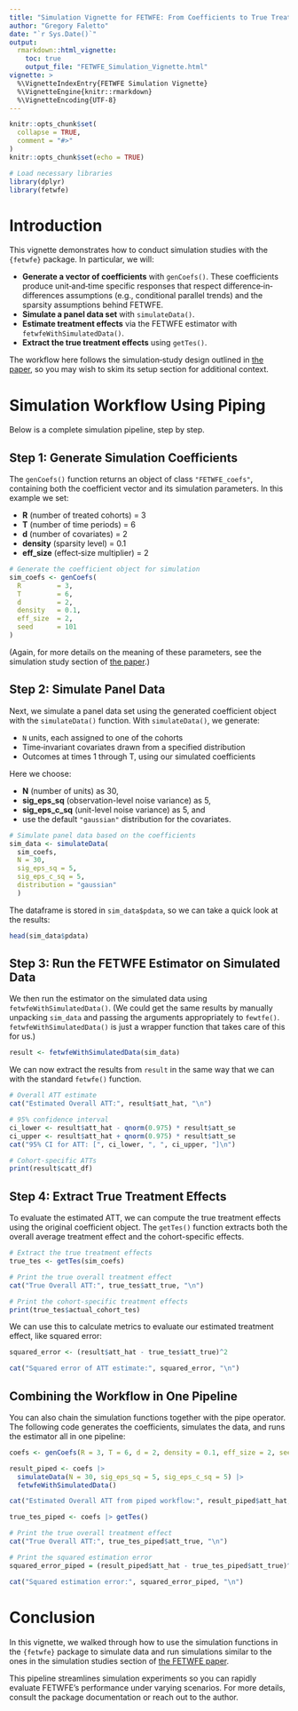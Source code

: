 ```yaml
---
title: "Simulation Vignette for FETWFE: From Coefficients to True Treatment Effects"
author: "Gregory Faletto"
date: "`r Sys.Date()`"
output:
  rmarkdown::html_vignette:
    toc: true
    output_file: "FETWFE_Simulation_Vignette.html"
vignette: >
  %\VignetteIndexEntry{FETWFE Simulation Vignette}
  %\VignetteEngine{knitr::rmarkdown}
  %\VignetteEncoding{UTF-8}
---
```


```r
knitr::opts_chunk$set(
  collapse = TRUE,
  comment = "#>"
)
knitr::opts_chunk$set(echo = TRUE)

```

```r
# Load necessary libraries
library(dplyr)
library(fetwfe)
```

# Introduction

This vignette demonstrates how to conduct simulation studies with the `{fetwfe}` package. In particular, we will:

- **Generate a vector of coefficients** with `genCoefs()`. These coefficients produce unit‐and‐time specific responses that respect difference‐in‐differences assumptions (e.g., conditional parallel trends) and the sparsity assumptions behind FETWFE.
- **Simulate a panel data set** with `simulateData()`.
- **Estimate treatment effects** via the FETWFE estimator with `fetwfeWithSimulatedData()`.
- **Extract the true treatment effects** using `getTes()`.

The workflow here follows the simulation‐study design outlined in [the paper](https://arxiv.org/abs/2312.05985), so you may wish to skim its setup section for additional context.

# Simulation Workflow Using Piping

Below is a complete simulation pipeline, step by step.

## Step 1: Generate Simulation Coefficients

The `genCoefs()` function returns an object of class `"FETWFE_coefs"`, containing both the coefficient vector and its simulation parameters. In this example we set:

- **R** (number of treated cohorts) = 3  
- **T** (number of time periods) = 6  
- **d** (number of covariates) = 2  
- **density** (sparsity level) = 0.1  
- **eff_size** (effect‐size multiplier) = 2  


```r
# Generate the coefficient object for simulation
sim_coefs <- genCoefs(
  R         = 3, 
  T         = 6, 
  d         = 2, 
  density   = 0.1, 
  eff_size  = 2, 
  seed      = 101
)
```

(Again, for more details on the meaning of these parameters, see the simulation study section of [the paper](https://arxiv.org/abs/2312.05985).)



## Step 2: Simulate Panel Data

Next, we simulate a panel data set using the generated coefficient object with the `simulateData()` function. With `simulateData()`, we generate:

* `N` units, each assigned to one of the cohorts
* Time‐invariant covariates drawn from a specified distribution
* Outcomes at times 1 through T, using our simulated coefficients

Here we choose:

- **N** (number of units) as 30,
- **sig_eps_sq** (observation-level noise variance) as 5,
- **sig_eps_c_sq** (unit-level noise variance) as 5, and
- use the default `"gaussian"` distribution for the covariates.

```r
# Simulate panel data based on the coefficients
sim_data <- simulateData(
  sim_coefs,
  N = 30,
  sig_eps_sq = 5,
  sig_eps_c_sq = 5,
  distribution = "gaussian"
  )
```

The dataframe is stored in `sim_data$pdata`, so we can take a quick look at the results:

```r
head(sim_data$pdata)
```

## Step 3: Run the FETWFE Estimator on Simulated Data

We then run the estimator on the simulated data using `fetwfeWithSimulatedData()`. (We could get the same results by manually unpacking `sim_data` and passing the arguments appropriately to `fewtfe()`. `fetwfeWithSimulatedData()` is just a wrapper function that takes care of this for us.)

```r
result <- fetwfeWithSimulatedData(sim_data)
```

We can now extract the results from `result` in the same way that we can with the standard `fetwfe()` function.

```r
# Overall ATT estimate
cat("Estimated Overall ATT:", result$att_hat, "\n")

# 95% confidence interval
ci_lower <- result$att_hat - qnorm(0.975) * result$att_se
ci_upper <- result$att_hat + qnorm(0.975) * result$att_se
cat("95% CI for ATT: [", ci_lower, ", ", ci_upper, "]\n")

# Cohort‐specific ATTs
print(result$catt_df)

```

## Step 4: Extract True Treatment Effects

To evaluate the estimated ATT, we can compute the true treatment effects using the original coefficient object. The `getTes()` function extracts both the overall average treatment effect and the cohort-specific effects.

```r
# Extract the true treatment effects
true_tes <- getTes(sim_coefs)

# Print the true overall treatment effect
cat("True Overall ATT:", true_tes$att_true, "\n")

# Print the cohort-specific treatment effects
print(true_tes$actual_cohort_tes)
```

We can use this to calculate metrics to evaluate our estimated treatment effect, like squared error:

```r
squared_error <- (result$att_hat - true_tes$att_true)^2

cat("Squared error of ATT estimate:", squared_error, "\n")
```

## Combining the Workflow in One Pipeline

You can also chain the simulation functions together with the pipe operator. The following code generates the coefficients, simulates the data, and runs the estimator all in one pipeline:

```r
coefs <- genCoefs(R = 3, T = 6, d = 2, density = 0.1, eff_size = 2, seed = 2025)

result_piped <- coefs |>
  simulateData(N = 30, sig_eps_sq = 5, sig_eps_c_sq = 5) |>
  fetwfeWithSimulatedData()

cat("Estimated Overall ATT from piped workflow:", result_piped$att_hat, "\n")

true_tes_piped <- coefs |> getTes()

# Print the true overall treatment effect
cat("True Overall ATT:", true_tes_piped$att_true, "\n")

# Print the squared estimation error
squared_error_piped = (result_piped$att_hat - true_tes_piped$att_true)^2

cat("Squared estimation error:", squared_error_piped, "\n")
```

# Conclusion

In this vignette, we walked through how to use the simulation functions in the `{fetwfe}` package to simulate data and run simulations similar to the ones in the simulation studies section of [the FETWFE paper](https://arxiv.org/abs/2312.05985).

This pipeline streamlines simulation experiments so you can rapidly evaluate FETWFE’s performance under varying scenarios. For more details, consult the package documentation or reach out to the author.
